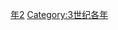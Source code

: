 {{Catnav|頁面分類|历史|歷史時代|年|3世纪各年}}
{{Commons category|202}}

[[Category:200年代|年2]]
[[Category:3世纪各年|Category:3世纪各年]]